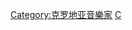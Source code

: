 {{Catnav|頁面分類|人物|各職業人物|音乐家|作曲家}}
{{Commonscat|Composers from Croatia}}

[[Category:克罗地亚音樂家|Category:克罗地亚音樂家]]
[[Category:各国作曲家|C]]